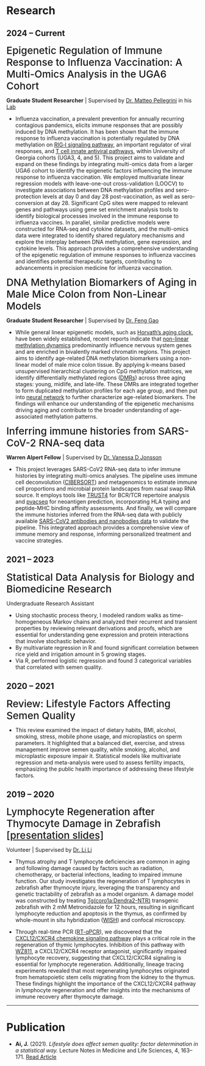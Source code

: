 # Research

## 2024 – Current



<span style="font-size: 26px; font-weight: 500;">Epigenetic Regulation of Immune Response to Influenza Vaccination: A Multi-Omics Analysis in the UGA6 Cohort</span>

**Graduate Student Researcher** | Supervised by [Dr. Matteo Pellegrini](https://medschool.ucla.edu/people/matteo-pellegrini-phd) in his [Lab](https://www.pellegrini.mcdb.ucla.edu/)

- Influenza vaccination, a prevalent prevention for annually recurring contagious pandemics, elicits immune responses that are possibly induced by DNA methylation. It has been shown that the immune response to influenza vaccination is potentially regulated by DNA methylation on [RIG‐I signaling pathway](https://www.nature.com/articles/s41598-024-51665-9), an important regulator of viral responses, and [T cell innate antiviral pathways](https://clinicalepigeneticsjournal.biomedcentral.com/articles/10.1186/s13148-024-01730-x), within University of Georgia cohorts (UGA3, 4, and 5). This project aims to validate and expand on these findings by integrating multi-omics data from a larger UGA6 cohort to identify the epigenetic factors influencing the immune response to influenza vaccination. We employed multivariate linear regression models with leave-one-out cross-validation (LOOCV) to investigate associations between DNA methylation profiles and sero-protection levels at day 0 and day 28 post-vaccination, as well as sero-conversion at day 28. Significant CpG sites were mapped to relevant genes and pathways using gene set enrichment analysis tools to identify biological processes involved in the immune response to influenza vaccines. In parallel, similar predictive models were constructed for RNA-seq and cytokine datasets, and the multi-omics data were integrated to identify shared regulatory mechanisms and explore the interplay between DNA methylation, gene expression, and cytokine levels. This approach provides a comprehensive understanding of the epigenetic regulation of immune responses to influenza vaccines and identifies potential therapeutic targets, contributing to advancements in precision medicine for influenza vaccination.



<span style="font-size: 26px; font-weight: 500;">DNA Methylation Biomarkers of Aging in Male Mice Colon from Non-Linear Models</span>

**Graduate Student Researcher**  | Supervised by [Dr. Feng Gao](https://ph.ucla.edu/about/faculty-staff-directory/feng-gao)


- While general linear epigenetic models, such as [Horvath's aging clock](https://genomebiology.biomedcentral.com/articles/10.1186/gb-2013-14-10-r115), have been widely established, recent reports indicate that [non-linear methylation dynamics](https://www.nature.com/articles/s41467-024-47316-2) predominantly influence nervous system genes and are enriched in bivalently marked chromatin regions. This project aims to identify age-related DNA methylation biomarkers using a non-linear model of male mice colon tissue. By applying k-means based unsupervised hierarchical clustering on CpG methylation matrices, we identify differentially methylated regions ([DMRs](https://en.wikipedia.org/wiki/Differentially_methylated_region)) across three aging stages: young, midlife, and late-life. These DMRs are integrated together to form duplicated methylation profiles for each age group, and then put into [neural network](https://www.ncbi.nlm.nih.gov/pmc/articles/PMC11153885/) to further characterize age-related biomarkers. The findings will enhance our understanding of the epigenetic mechanisms driving aging and contribute to the broader understanding of age-associated methylation patterns.




<span style="font-size: 26px; font-weight: 500;">Inferring immune histories from SARS-CoV-2 RNA-seq data</span>

**Warren Alpert Fellow**  | Supervised by [Dr. Vanessa D Jonsson](https://jonssonlab.com/people)


- This project leverages SARS-CoV2 RNA-seq data to infer immune histories by integrating multi-omics analyses. The pipeline uses immune cell deconvolution ([CIBERSORT](https://www.nature.com/articles/nmeth.3337)) and metagenomics to estimate immune cell proportions and microbial protein landscapes from nasal swap RNA source. It employs tools like [TRUST4](https://www.nature.com/articles/s41592-021-01142-2) for BCR/TCR repertoire analysis and [pvacseq](https://genomemedicine.biomedcentral.com/articles/10.1186/s13073-016-0264-5) for neoantigen prediction, incorporating HLA typing and peptide-MHC binding affinity assessments. And finally, we will compare the immune histories inferred from the RNA-seq data with publicly available [SARS-CoV2 antibodies and nanobodies data](https://opig.stats.ox.ac.uk/webapps/covabdab/) to validate the pipeline. This integrated approach provides a comprehensive view of immune memory and response, informing personalized treatment and vaccine strategies.

## 2021 – 2023

<span style="font-size: 26px; font-weight: 500;">Statistical Data Analysis for Biology and Biomedicine Research</span>

Undergraduate Research Assistant 

- Using stochastic process theory, I modeled random walks as time-homogeneous Markov chains and analyzed their recurrent and transient properties by reviewing relevant derivations and proofs, which are essential for understanding gene expression and protein interactions that involve stochastic behavior.
- By multivariate regression in R and found significant correlation between rice yield and irrigation amount in 5 growing stages.
- Via R, performed logistic regression and found 3 categorical variables that correlated with semen quality.

## 2020 – 2021

<span style="font-size: 26px; font-weight: 500;">Review: Lifestyle Factors Affecting Semen Quality</span>

- This review examined the impact of dietary habits, BMI, alcohol, smoking, stress, mobile phone usage, and microplastics on sperm parameters. It highlighted that a balanced diet, exercise, and stress management improve semen quality, while smoking, alcohol, and microplastic exposure impair it. Statistical models like multivariate regression and meta-analysis were used to assess fertility impacts, emphasizing the public health importance of addressing these lifestyle factors.

## 2019 – 2020

<span style="font-size: 26px; font-weight: 500;">Lymphocyte Regeneration after Thymocyte Damage in Zebrafish [\[presentation slides\]](assets/LYMPHOCYTE_REGENERATION_AFTER_THYMOCYTE_DAMAGE_IN ZEBRAFISH.pdf)</span>

Volunteer | Supervised by [Dr. Li Li](https://people.ucas.ac.cn/~0064236?language=en)

- Thymus atrophy and T lymphocyte deficiencies are common in aging and following damage caused by factors such as radiation, chemotherapy, or bacterial infections, leading to impaired immune function. Our study investigates the regeneration of T lymphocytes in zebrafish after thymocyte injury, leveraging the transparency and genetic tractability of zebrafish as a model organism. A damage model was constructed by treating [Tg(coro1a:Dendra2-NTR)](https://www.ncbi.nlm.nih.gov/pmc/articles/PMC9503817/) transgenic zebrafish with 2 mM Metronidazole for 12 hours, resulting in significant lymphocyte reduction and apoptosis in the thymus, as confirmed by whole-mount in situ hybridization ([WISH](https://pubmed.ncbi.nlm.nih.gov/25218374/)) and confocal microscopy.

- Through real-time PCR ([RT-qPCR](https://www.ncbi.nlm.nih.gov/probe/docs/techqpcr/)), we discovered that the [CXCL12/CXCR4 chemokine signaling pathway](https://www.ijbs.com/v19p3341.htm) plays a critical role in the regeneration of thymic lymphocytes. Inhibition of this pathway with [WZ811](https://www.ncbi.nlm.nih.gov/pmc/articles/PMC5040679/), a CXCL12/CXCR4 receptor antagonist, significantly impaired lymphocyte recovery, suggesting that CXCL12/CXCR4 signaling is essential for lymphocyte regeneration. Additionally, lineage tracing experiments revealed that most regenerating lymphocytes originated from hematopoietic stem cells migrating from the kidney to the thymus. These findings highlight the importance of the CXCL12/CXCR4 pathway in lymphocyte regeneration and offer insights into the mechanisms of immune recovery after thymocyte damage.



------------------------------------------------------------------------

# Publication

- **Ai, J.** (2021). *Lifestyle does affect semen quality: factor determination in a statistical way.* Lecture Notes in Medicine and Life Sciences, 4, 163--171. [Read Article](https://www.clausiuspress.com/conference/article/artId/7114.html)




